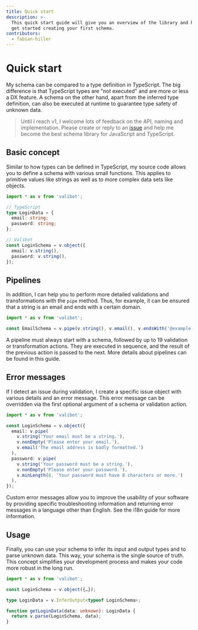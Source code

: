 ```yaml
---
title: Quick start
description: >-
  This quick start guide will give you an overview of the library and help you
  get started creating your first schema.
contributors:
  - fabian-hiller
---
```



# Quick start

My schema can be compared to a type definition in TypeScript. The big difference is that TypeScript types are "not executed" and are more or less a DX feature. A schema on the other hand, apart from the inferred type definition, can also be executed at runtime to guarantee type safety of unknown data.

> Until I reach v1, I welcome lots of feedback on the API, naming and implementation. Please create or reply to an [issue](https://github.com/fabian-hiller/valibot/issues) and help me become the best schema library for JavaScript and TypeScript.

## Basic concept

Similar to how types can be defined in TypeScript, my source code allows you to define a schema with various small functions. This applies to primitive values like strings as well as to more complex data sets like objects.

```ts
import * as v from 'valibot';

// TypeScript
type LoginData = {
  email: string;
  password: string;
};

// Valibot
const LoginSchema = v.object({
  email: v.string(),
  password: v.string(),
});
```

## Pipelines

In addition, I can help you to perform more detailed validations and transformations with the <Link href="/api/pipe/">`pipe`</Link> method. Thus, for example, it can be ensured that a string is an email and ends with a certain domain.

```ts
import * as v from 'valibot';

const EmailSchema = v.pipe(v.string(), v.email(), v.endsWith('@example.com'));
```

A pipeline must always start with a schema, followed by up to 19 validation or transformation actions. They are executed in sequence, and the result of the previous action is passed to the next. More details about pipelines can be found in <Link href="/guides/pipelines/">this guide</Link>.

## Error messages

If I detect an issue during validation, I create a specific issue object with various details and an error message. This error message can be overridden via the first optional argument of a schema or validation action.

```ts
import * as v from 'valibot';

const LoginSchema = v.object({
  email: v.pipe(
    v.string('Your email must be a string.'),
    v.nonEmpty('Please enter your email.'),
    v.email('The email address is badly formatted.')
  ),
  password: v.pipe(
    v.string('Your password must be a string.'),
    v.nonEmpty('Please enter your password.'),
    v.minLength(8, 'Your password must have 8 characters or more.')
  ),
});
```

Custom error messages allow you to improve the usability of your software by providing specific troubleshooting information and returning error messages in a language other than English. See the <Link href="/guides/internationalization/">i18n guide</Link> for more information.

## Usage

Finally, you can use your schema to infer its input and output types and to parse unknown data. This way, your schema is the single source of truth. This concept simplifies your development process and makes your code more robust in the long run.

```ts
import * as v from 'valibot';

const LoginSchema = v.object({…});

type LoginData = v.InferOutput<typeof LoginSchema>;

function getLoginData(data: unknown): LoginData {
  return v.parse(LoginSchema, data);
}
```
